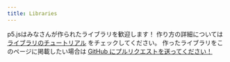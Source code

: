 ```yaml
---
title: Libraries
---
```


p5.jsはみなさんが作られたライブラリを歓迎します！ 作り方の詳細については [ライブラリのチュートリアル](/contribute/creating_libraries) をチェックしてください。 作ったライブラリをこのページに掲載したい場合は [GitHub にプルリクエストを送ってください！](https://github.com/processing/p5.js-website/blob/main/docs/contributing_libraries.md)

